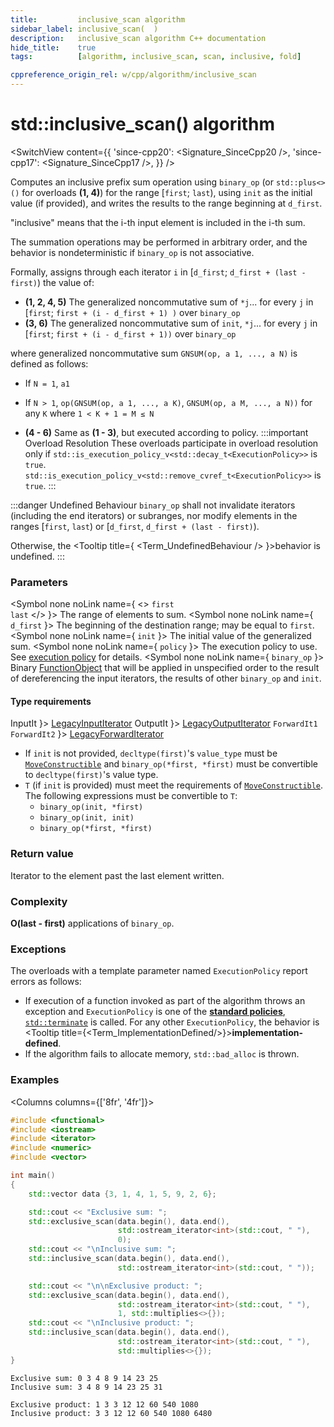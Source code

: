 ```yaml
---
title:         inclusive_scan algorithm
sidebar_label: inclusive_scan(  )
description:   inclusive_scan algorithm C++ documentation
hide_title:    true
tags:          [algorithm, inclusive_scan, scan, inclusive, fold]

cppreference_origin_rel: w/cpp/algorithm/inclusive_scan
---
```



<!-- Terms -->


<!----------------- Codes ---------------------->


# std::inclusive_scan() algorithm

<SwitchView content={{
  'since-cpp20': <Signature_SinceCpp20 />,
  'since-cpp17': <Signature_SinceCpp17 />,
}} />

Computes an inclusive prefix sum operation using `binary_op` (or `std::plus<>()` for overloads **(1, 4)**) for the range [`first`; `last`), using `init` as the initial value (if provided), and writes the results to the range beginning at `d_first`.

"inclusive" means that the i-th input element is included in the i-th sum.

The summation operations may be performed in arbitrary order, and the behavior is nondeterministic if `binary_op` is not associative.

Formally, assigns through each iterator `i` in [`d_first`; `d_first + (last - first)`) the value of:

- **(1, 2, 4, 5)** The generalized noncommutative sum of `*j`... for every `j` in [`first`; `first + (i - d_first + 1) )` over `binary_op`
- **(3, 6)** The generalized noncommutative sum of `init`, `*j`... for every `j` in [`first`; `first + (i - d_first + 1))` over `binary_op`

where generalized noncommutative sum `GNSUM(op, a 1, ..., a N)` is defined as follows:
- If `N = 1`, `a1`
- If `N > 1`, `op(GNSUM(op, a 1, ..., a K)`, `GNSUM(op, a M, ..., a N))` for any `K` where `1 < K + 1 = M ≤ N`


- **(4 - 6)** Same as **(1 - 3)**, but executed according to policy.
	:::important Overload Resolution
	These overloads participate in overload resolution only if
	<Until v='cpp20'> <code>std::is_execution_policy_v&lt;std::decay_t&lt;ExecutionPolicy&gt;&gt;</code> is <code>true</code>. </Until>
	<Since v='cpp20'> <code>std::is_execution_policy_v&lt;std::remove_cvref_t&lt;ExecutionPolicy&gt;&gt;</code> is <code>true</code>. </Since>
	:::

:::danger Undefined Behaviour
`binary_op` shall not invalidate iterators (including the end iterators) or subranges, nor modify elements in the ranges [<code>first</code>, <code>last</code>) or [<code>d_first</code>, <code>d_first + (last - first)</code>).

Otherwise, the <Tooltip title={ <Term_UndefinedBehaviour /> }>behavior is undefined</Tooltip>.
:::

### Parameters

<SymbolTable>

  <Symbol none noLink name={ <> <code>first</code> <br/> <code>last</code> </> }>
    The range of elements to sum.
  </Symbol>
  <Symbol none noLink name={ <code>d_first</code> }>
    The beginning of the destination range; may be equal to <code>first</code>.
  </Symbol>
  <Symbol none noLink name={ <code>init</code> }>
    The initial value of the generalized sum.
  </Symbol>
  <Symbol none noLink name={ <code>policy</code> }>
    The execution policy to use. See <a href="#">execution policy</a> for details.
  </Symbol>
  <Symbol none noLink name={ <code>binary_op</code> }>
    Binary <a href="/docs/named_req/FunctionObject">FunctionObject</a> that will be applied in unspecified order to the result of dereferencing the input iterators, the results of other <code>binary_op</code> and <code>init</code>.
  </Symbol>

</SymbolTable>

#### Type requirements

<SymbolTable>
  <Symbol none noLink name={ <code>InputIt</code> }>
    <a href="/docs/named_req/LegacyInputIterator">LegacyInputIterator</a>
  </Symbol>
  <Symbol none noLink name={ <code>OutputIt</code> }>
    <a href="/docs/named_req/LegacyOutputIterator">LegacyOutputIterator</a>
  </Symbol>
  <Symbol none noLink name={ <> <code>ForwardIt1</code> <br/> <code>ForwardIt2</code> </> }>
    <a href="/docs/named_req/LegacyForwardIterator">LegacyForwardIterator</a>
  </Symbol>
</SymbolTable>

- If `init` is not provided, `decltype(first)`'s `value_type` must be [`MoveConstructible`](/docs/named_req/MoveConstructible) and `binary_op(*first, *first)` must be convertible to `decltype(first)`'s value type.
- `T` (if `init` is provided) must meet the requirements of [`MoveConstructible`](/docs/named_req/MoveConstructible).
  The following expressions must be convertible to `T`:
  - `binary_op(init, *first)`
  - `binary_op(init, init)`
  - `binary_op(*first, *first)`

### Return value

Iterator to the element past the last element written.

### Complexity

**O(last - first)** applications of `binary_op`.

### Exceptions

The overloads with a template parameter named `ExecutionPolicy` report errors as follows:
- If execution of a function invoked as part of the algorithm throws an exception and `ExecutionPolicy` is one of the [**standard policies**](#), [`std::terminate`](#) is called.
	For any other `ExecutionPolicy`, the behavior is <Tooltip title={<Term_ImplementationDefined/>}>**implementation-defined**</Tooltip>.
- If the algorithm fails to allocate memory, `std::bad_alloc` is thrown.

### Examples

<Columns columns={['8fr', '4fr']}>
<div>

```cpp title='Main.cpp' showLineNumbers
#include <functional>
#include <iostream>
#include <iterator>
#include <numeric>
#include <vector>

int main()
{
    std::vector data {3, 1, 4, 1, 5, 9, 2, 6};

    std::cout << "Exclusive sum: ";
    std::exclusive_scan(data.begin(), data.end(),
                        std::ostream_iterator<int>(std::cout, " "),
                        0);
    std::cout << "\nInclusive sum: ";
    std::inclusive_scan(data.begin(), data.end(),
                        std::ostream_iterator<int>(std::cout, " "));

    std::cout << "\n\nExclusive product: ";
    std::exclusive_scan(data.begin(), data.end(),
                        std::ostream_iterator<int>(std::cout, " "),
                        1, std::multiplies<>{});
    std::cout << "\nInclusive product: ";
    std::inclusive_scan(data.begin(), data.end(),
                        std::ostream_iterator<int>(std::cout, " "),
                        std::multiplies<>{});
}
```

</div>
<div>

```plaintext title="Possible output"
Exclusive sum: 0 3 4 8 9 14 23 25
Inclusive sum: 3 4 8 9 14 23 25 31

Exclusive product: 1 3 3 12 12 60 540 1080
Inclusive product: 3 3 12 12 60 540 1080 6480
```

</div>
</Columns>
